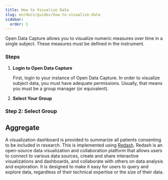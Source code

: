 ```yaml
---
title: How to Visualize Data
slug: en/docs/guides/how-to-visualize-data
sidebar:
  order: 1
---
```



Open Data Capture allows you to visualize numeric measures over time in a single subject. These measures must be defined in the instrument.

### Steps

<Steps>

1.  **Login to Open Data Capture**

    First, login to your instance of Open Data Capture. In order to visualize subject data, you must have adequate permissions. Usually, that means you must be a group manager (or equivalent).

2.  **Select Your Group**

</Steps>

### Step 2: Select Group

## Aggregate

A visualization dashboard is provided to summarize all patients consenting to be included in research. This is implemented using [Redash](https://redash.io/). Redash is an open-source data visualization and collaboration platform that allows users to connect to various data sources, create and share interactive visualizations and dashboards, and collaborate with others on data analysis and exploration. It is designed to make it easy for users to query and explore data, regardless of their technical expertise or the size of their data.
